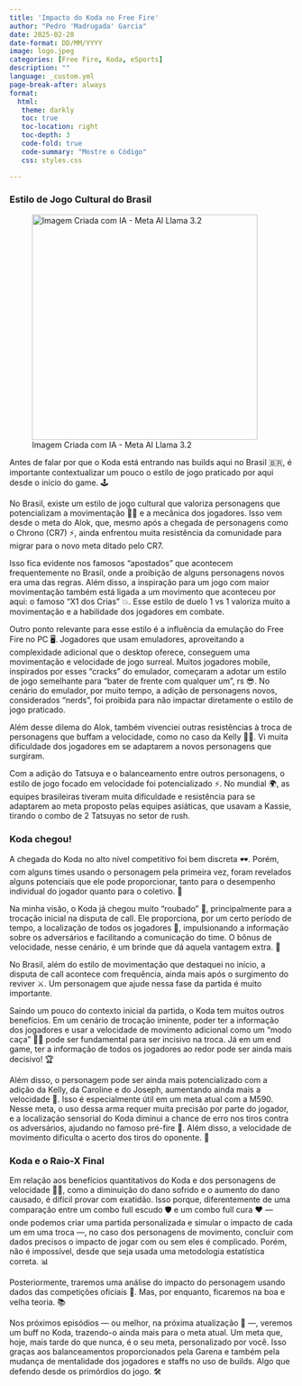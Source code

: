 ```yaml
---
title: 'Impacto do Koda no Free Fire'
author: "Pedro 'Madrugada' Garcia"
date: 2025-02-20
date-format: DD/MM/YYYY
image: logo.jpeg
categories: [Free Fire, Koda, eSports]
description: ""
language: _custom.yml
page-break-after: always
format:
  html:
   theme: darkly
   toc: true
   toc-location: right
   toc-depth: 3
   code-fold: true
   code-summary: "Mostre o Código"
   css: styles.css

---
```


<!--
-->

### Estilo de Jogo Cultural do Brasil {.justify}

![Imagem Criada com IA - Meta AI Llama 3.2](IMG1.jpeg){fig-align="center" width="400"}

Antes de falar por que o Koda está entrando nas builds aqui no Brasil 🇧🇷, é importante contextualizar um pouco o estilo de jogo praticado por aqui desde o início do game. 🕹️

No Brasil, existe um estilo de jogo cultural que valoriza personagens que potencializam a movimentação 🏃‍♂️ e a mecânica dos jogadores. Isso vem desde o meta do Alok, que, mesmo após a chegada de personagens como o Chrono (CR7) ⚡, ainda enfrentou muita resistência da comunidade para migrar para o novo meta ditado pelo CR7.

Isso fica evidente nos famosos "apostados" que acontecem frequentemente no Brasil, onde a proibição de alguns personagens novos era uma das regras. Além disso, a inspiração para um jogo com maior movimentação também está ligada a um movimento que aconteceu por aqui: o famoso "X1 dos Crias" 💥. Esse estilo de duelo 1 vs 1 valoriza muito a movimentação e a habilidade dos jogadores em combate.

Outro ponto relevante para esse estilo é a influência da emulação do Free Fire no PC 🖥️. Jogadores que usam emuladores, aproveitando a complexidade adicional que o desktop oferece, conseguem uma movimentação e velocidade de jogo surreal. Muitos jogadores mobile, inspirados por esses "cracks" do emulador, começaram a adotar um estilo de jogo semelhante para "bater de frente com qualquer um", rs 😎. No cenário do emulador, por muito tempo, a adição de personagens novos, considerados "nerds", foi proibida para não impactar diretamente o estilo de jogo praticado.

Além desse dilema do Alok, também vivenciei outras resistências à troca de personagens que buffam a velocidade, como no caso da Kelly 🏃‍♀️. Vi muita dificuldade dos jogadores em se adaptarem a novos personagens que surgiram.

Com a adição do Tatsuya e o balanceamento entre outros personagens, o estilo de jogo focado em velocidade foi potencializado ⚡. No mundial 🌍, as equipes brasileiras tiveram muita dificuldade e resistência para se adaptarem ao meta proposto pelas equipes asiáticas, que usavam a Kassie, tirando o combo de 2 Tatsuyas no setor de rush.

### Koda chegou! {.justify}

A chegada do Koda no alto nível competitivo foi bem discreta 🕶️. Porém, com alguns times usando o personagem pela primeira vez, foram revelados alguns potenciais que ele pode proporcionar, tanto para o desempenho individual do jogador quanto para o coletivo. 💪

Na minha visão, o Koda já chegou muito "roubado" 🎲, principalmente para a trocação inicial na disputa de call. Ele proporciona, por um certo período de tempo, a localização de todos os jogadores 🎯, impulsionando a informação sobre os adversários e facilitando a comunicação do time. O bônus de velocidade, nesse cenário, é um brinde que dá aquela vantagem extra. 🎁

No Brasil, além do estilo de movimentação que destaquei no início, a disputa de call acontece com frequência, ainda mais após o surgimento do reviver ⚔️. Um personagem que ajude nessa fase da partida é muito importante.

Saindo um pouco do contexto inicial da partida, o Koda tem muitos outros benefícios. Em um cenário de trocação iminente, poder ter a informação dos jogadores e usar a velocidade de movimento adicional como um "modo caça" 🕵️‍♂️ pode ser fundamental para ser incisivo na troca. Já em um end game, ter a informação de todos os jogadores ao redor pode ser ainda mais decisivo! 🏆

Além disso, o personagem pode ser ainda mais potencializado com a adição da Kelly, da Caroline e do Joseph, aumentando ainda mais a velocidade 🚀. Isso é especialmente útil em um meta atual com a M590. Nesse meta, o uso dessa arma requer muita precisão por parte do jogador, e a localização sensorial do Koda diminui a chance de erro nos tiros contra os adversários, ajudando no famoso pré-fire 🔫. Além disso, a velocidade de movimento dificulta o acerto dos tiros do oponente. 🎯

### Koda e o Raio-X Final {.justify}

Em relação aos benefícios quantitativos do Koda e dos personagens de velocidade 🏃‍♂️, como a diminuição do dano sofrido e o aumento do dano causado, é difícil provar com exatidão. Isso porque, diferentemente de uma comparação entre um combo full escudo 🛡️ e um combo full cura ❤️ — onde podemos criar uma partida personalizada e simular o impacto de cada um em uma troca —, no caso dos personagens de movimento, concluir com dados precisos o impacto de jogar com ou sem eles é complicado. Porém, não é impossível, desde que seja usada uma metodologia estatística correta. 📊

Posteriormente, traremos uma análise do impacto do personagem usando dados das competições oficiais 🏅. Mas, por enquanto, ficaremos na boa e velha teoria. 📚

Nos próximos episódios — ou melhor, na próxima atualização 🔄 —, veremos um buff no Koda, trazendo-o ainda mais para o meta atual. Um meta que, hoje, mais tarde do que nunca, é o seu meta, personalizado por você. Isso graças aos balanceamentos proporcionados pela Garena e também pela mudança de mentalidade dos jogadores e staffs no uso de builds. Algo que defendo desde os primórdios do jogo. 🛠️


